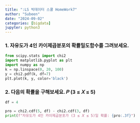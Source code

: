 ```yaml
---
title: ":LS 빅데이터 스쿨 HomeWork7"
author: "Subeen"
date: "2024-09-02"
categories: [bigdata]
jupyter: python3
---
```



### 1. 자유도가 4인 카이제곱분포의 확률밀도함수를 그려보세요.
```python
from scipy.stats import chi2
import matplotlib.pyplot as plt
import numpy as np
k = np.linspace(0, 20, 100)
y = chi2.pdf(k, df=7)
plt.plot(k, y, color='black')
```

### 2. 다음의 확률을 구해보세요. 𝑃 (3 ≤ 𝑋 ≤ 5)

```python
df = 4

pro = chi2.cdf(5, df) - chi2.cdf(3, df)
print(f"자유도가 4인 카이제곱분포가 (3 ≤ 𝑋 ≤ 5)일 확률: {pro:.3f}")
```

